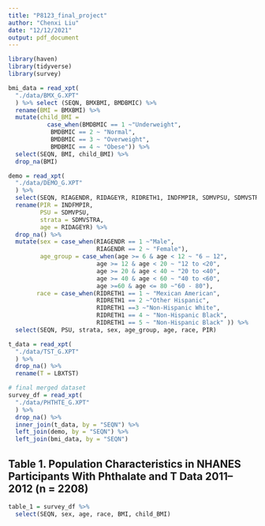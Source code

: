 ```yaml
---
title: "P8123_final_project"
author: "Chenxi Liu"
date: "12/12/2021"
output: pdf_document
---
```


```r
library(haven)
library(tidyverse)
library(survey)
```


```r
bmi_data = read_xpt(
  "./data/BMX_G.XPT"
  ) %>% select (SEQN, BMXBMI, BMDBMIC) %>%
  rename(BMI = BMXBMI) %>%
  mutate(child_BMI = 
           case_when(BMDBMIC == 1 ~"Underweight",
            BMDBMIC == 2 ~ "Normal",
            BMDBMIC == 3 ~ "Overweight",
            BMDBMIC == 4 ~ "Obese")) %>%
  select(SEQN, BMI, child_BMI) %>%
  drop_na(BMI)

demo = read_xpt(
  "./data/DEMO_G.XPT"
  ) %>%
  select(SEQN, RIAGENDR, RIDAGEYR, RIDRETH1, INDFMPIR, SDMVPSU, SDMVSTRA) %>%
  rename(PIR = INDFMPIR,
         PSU = SDMVPSU,
         strata = SDMVSTRA,
         age = RIDAGEYR) %>%
  drop_na() %>%
  mutate(sex = case_when(RIAGENDR == 1 ~"Male",
                         RIAGENDR == 2 ~ "Female"),
         age_group = case_when(age >= 6 & age < 12 ~ "6 – 12",
                         age >= 12 & age < 20 ~ "12 to <20",
                         age >= 20 & age < 40 ~ "20 to <40",
                         age >= 40 & age < 60 ~ "40 to <60",
                         age >=60 & age <= 80 ~"60 - 80"),
        race = case_when(RIDRETH1 == 1 ~ "Mexican American",
                         RIDRETH1 == 2 ~"Other Hispanic",
                         RIDRETH1 ==3 ~"Non-Hispanic White",
                         RIDRETH1 == 4 ~ "Non-Hispanic Black",
                         RIDRETH1 == 5 ~ "Non-Hispanic Black" )) %>%
  select(SEQN, PSU, strata, sex, age_group, age, race, PIR)

t_data = read_xpt(
  "./data/TST_G.XPT"
  ) %>%
  drop_na() %>%
  rename(T = LBXTST)

# final merged dataset
survey_df = read_xpt(
  "./data/PHTHTE_G.XPT"
  ) %>%
  drop_na() %>%
  inner_join(t_data, by = "SEQN") %>%
  left_join(demo, by = "SEQN") %>%
  left_join(bmi_data, by = "SEQN")
```

## Table 1. Population Characteristics in NHANES Participants With Phthalate and T Data 2011–2012 (n = 2208)

\begin{tabular}{lll}
\hline & & Weighted Median \\
& n & (25th, 75th (Weighted \%) Percentile) \\
\hline Age group, y & & $41(23,56)$ \\
$6-12$ & $293(6.63)$ & \\
12 to $<20$ & $351(12.0)$ & \\
20 to $<40$ & $572(29.5)$ & \\
40 to $<60$ & $507(31.6)$ & \\
$60-80$ & $485(20.2)$ & \\
Sex & & \\
Female & $1098(51.3)$ & \\
Male & $1110(48.7)$ & \\
Race/ethnicity & & \\
Mexican American & $277(8.82)$ & \\
Other Hispanic & $232(7.14)$ & \\
Non-Hispanic white & $742(64.6)$ & \\
Non-Hispanic black & $573(12.2)$ & \\
Other race/multiracial & $384(7.20)$ & \\
PIR continuous & & $2.72(1.26,4.76)$ \\
(no units) & & \\
BMI continuous, kg/m $^{2}$ & & $26.5(22.8,31)$ \\
Child/adolescent BMI & & \\
$\quad$ categories $^{2}$ & & \\
Underweight & $18(2.86)$ & \\
Normal weight & $370(57.8)$ & \\
Overweight & $109(17.7)$ & \\
Obese & $141(21.6)$ & \\
\hline
\end{tabular}

```r
table_1 = survey_df %>%
  select(SEQN, sex, age, race, BMI, child_BMI)
```



